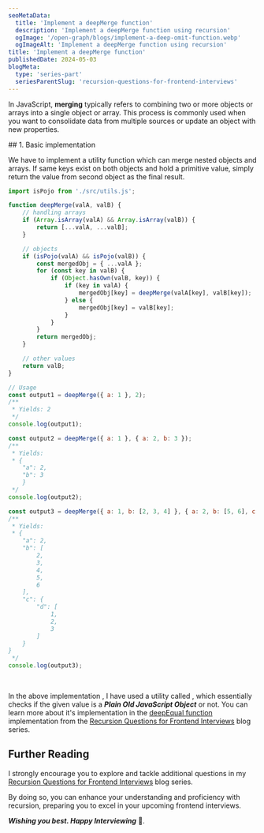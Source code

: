 ```yaml
---
seoMetaData:
  title: 'Implement a deepMerge function'
  description: 'Implement a deepMerge function using recursion'
  ogImage: '/open-graph/blogs/implement-a-deep-omit-function.webp'
  ogImageAlt: 'Implement a deepMerge function using recursion'
title: 'Implement a deepMerge function'
publishedDate: 2024-05-03
blogMeta:
  type: 'series-part'
  seriesParentSlug: 'recursion-questions-for-frontend-interviews'
---
```


In JavaScript, **merging** typically refers to combining two or more objects or arrays into a single object or array. This process is commonly used when you want to consolidate data from multiple sources or update an object with new properties.

<section>
## 1. Basic implementation

We have to implement a <InlineCode code="deepMerge()"/> utility function which can merge nested objects and arrays. If same keys exist on both objects and hold a primitive value, simply return the value from second object as the final result.

```js title="./src/deepOmit.js" mark="isPojo"
import isPojo from './src/utils.js';

function deepMerge(valA, valB) {
	// handling arrays
	if (Array.isArray(valA) && Array.isArray(valB)) {
		return [...valA, ...valB];
	}

	// objects
	if (isPojo(valA) && isPojo(valB)) {
		const mergedObj = { ...valA };
		for (const key in valB) {
			if (Object.hasOwn(valB, key)) {
				if (key in valA) {
					mergedObj[key] = deepMerge(valA[key], valB[key]);
				} else {
					mergedObj[key] = valB[key];
				}
			}
		}
		return mergedObj;
	}

	// other values
	return valB;
}

// Usage
const output1 = deepMerge({ a: 1 }, 2);
/**
 * Yields: 2
 */
console.log(output1);

const output2 = deepMerge({ a: 1 }, { a: 2, b: 3 });
/**
 * Yields:
 * {
    "a": 2,
    "b": 3
	}
 */
console.log(output2);

const output3 = deepMerge({ a: 1, b: [2, 3, 4] }, { a: 2, b: [5, 6], c: { d: [1, 2, 3] } });
/**
 * Yields:
 * {
    "a": 2,
    "b": [
        2,
        3,
        4,
        5,
        6
    ],
    "c": {
        "d": [
            1,
            2,
            3
        ]
    }
}
 */
console.log(output3);
```

<br />

In the above implementation , I have used a utility called <InlineCode code="isPojo()"/>, which essentially checks if the given value is a **_Plain Old JavaScript Object_** or not. You can learn more about it's implementation in the [deepEqual function](/blog/recursion-questions-for-frontend-interviews/deep-equal-function/ 'Deep Equal utility implementation') implementation from the [Recursion Questions for Frontend Interviews](/blog/recursion-questions-for-frontend-interviews/ 'Find more question on recursion in the recursion questions for frontend interviews blog series') blog series.

</section>

## Further Reading

I strongly encourage you to explore and tackle additional questions in my [Recursion Questions for Frontend Interviews](/blog/recursion-questions-for-frontend-interviews/ 'Find more question on recursion in the recursion questions for frontend interviews blog series') blog series.

By doing so, you can enhance your understanding and proficiency with recursion, preparing you to excel in your upcoming frontend interviews.

**_Wishing you best. Happy Interviewing_** 🫡.
